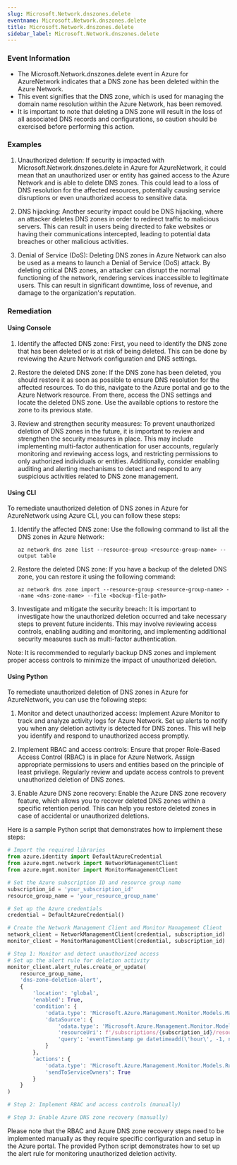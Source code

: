 ```yaml
--- 
slug: Microsoft.Network.dnszones.delete
eventname: Microsoft.Network.dnszones.delete
title: Microsoft.Network.dnszones.delete
sidebar_label: Microsoft.Network.dnszones.delete
---
```

                       
### Event Information

- The Microsoft.Network.dnszones.delete event in Azure for AzureNetwork indicates that a DNS zone has been deleted within the Azure Network.
- This event signifies that the DNS zone, which is used for managing the domain name resolution within the Azure Network, has been removed.
- It is important to note that deleting a DNS zone will result in the loss of all associated DNS records and configurations, so caution should be exercised before performing this action.


### Examples

1. Unauthorized deletion: If security is impacted with Microsoft.Network.dnszones.delete in Azure for AzureNetwork, it could mean that an unauthorized user or entity has gained access to the Azure Network and is able to delete DNS zones. This could lead to a loss of DNS resolution for the affected resources, potentially causing service disruptions or even unauthorized access to sensitive data.

2. DNS hijacking: Another security impact could be DNS hijacking, where an attacker deletes DNS zones in order to redirect traffic to malicious servers. This can result in users being directed to fake websites or having their communications intercepted, leading to potential data breaches or other malicious activities.

3. Denial of Service (DoS): Deleting DNS zones in Azure Network can also be used as a means to launch a Denial of Service (DoS) attack. By deleting critical DNS zones, an attacker can disrupt the normal functioning of the network, rendering services inaccessible to legitimate users. This can result in significant downtime, loss of revenue, and damage to the organization's reputation.

### Remediation

#### Using Console

1. Identify the affected DNS zone: First, you need to identify the DNS zone that has been deleted or is at risk of being deleted. This can be done by reviewing the Azure Network configuration and DNS settings.

2. Restore the deleted DNS zone: If the DNS zone has been deleted, you should restore it as soon as possible to ensure DNS resolution for the affected resources. To do this, navigate to the Azure portal and go to the Azure Network resource. From there, access the DNS settings and locate the deleted DNS zone. Use the available options to restore the zone to its previous state.

3. Review and strengthen security measures: To prevent unauthorized deletion of DNS zones in the future, it is important to review and strengthen the security measures in place. This may include implementing multi-factor authentication for user accounts, regularly monitoring and reviewing access logs, and restricting permissions to only authorized individuals or entities. Additionally, consider enabling auditing and alerting mechanisms to detect and respond to any suspicious activities related to DNS zone management.

#### Using CLI

To remediate unauthorized deletion of DNS zones in Azure for AzureNetwork using Azure CLI, you can follow these steps:

1. Identify the affected DNS zone: Use the following command to list all the DNS zones in Azure Network:
   ```
   az network dns zone list --resource-group <resource-group-name> --output table
   ```

2. Restore the deleted DNS zone: If you have a backup of the deleted DNS zone, you can restore it using the following command:
   ```
   az network dns zone import --resource-group <resource-group-name> --name <dns-zone-name> --file <backup-file-path>
   ```

3. Investigate and mitigate the security breach: It is important to investigate how the unauthorized deletion occurred and take necessary steps to prevent future incidents. This may involve reviewing access controls, enabling auditing and monitoring, and implementing additional security measures such as multi-factor authentication.

Note: It is recommended to regularly backup DNS zones and implement proper access controls to minimize the impact of unauthorized deletion.

#### Using Python

To remediate unauthorized deletion of DNS zones in Azure for AzureNetwork, you can use the following steps:

1. Monitor and detect unauthorized access: Implement Azure Monitor to track and analyze activity logs for Azure Network. Set up alerts to notify you when any deletion activity is detected for DNS zones. This will help you identify and respond to unauthorized access promptly.

2. Implement RBAC and access controls: Ensure that proper Role-Based Access Control (RBAC) is in place for Azure Network. Assign appropriate permissions to users and entities based on the principle of least privilege. Regularly review and update access controls to prevent unauthorized deletion of DNS zones.

3. Enable Azure DNS zone recovery: Enable the Azure DNS zone recovery feature, which allows you to recover deleted DNS zones within a specific retention period. This can help you restore deleted zones in case of accidental or unauthorized deletions.

Here is a sample Python script that demonstrates how to implement these steps:

```python
# Import the required libraries
from azure.identity import DefaultAzureCredential
from azure.mgmt.network import NetworkManagementClient
from azure.mgmt.monitor import MonitorManagementClient

# Set the Azure subscription ID and resource group name
subscription_id = 'your_subscription_id'
resource_group_name = 'your_resource_group_name'

# Set up the Azure credentials
credential = DefaultAzureCredential()

# Create the Network Management Client and Monitor Management Client
network_client = NetworkManagementClient(credential, subscription_id)
monitor_client = MonitorManagementClient(credential, subscription_id)

# Step 1: Monitor and detect unauthorized access
# Set up the alert rule for deletion activity
monitor_client.alert_rules.create_or_update(
    resource_group_name,
    'dns-zone-deletion-alert',
    {
        'location': 'global',
        'enabled': True,
        'condition': {
            'odata.type': 'Microsoft.Azure.Management.Monitor.Models.ManagementEventRuleCondition',
            'dataSource': {
                'odata.type': 'Microsoft.Azure.Management.Monitor.Models.RuleDataSource',
                'resourceUri': f'/subscriptions/{subscription_id}/resourceGroups/{resource_group_name}/providers/Microsoft.Network/dnszones',
                'query': 'eventTimestamp ge datetimeadd(\'hour\', -1, now()) and operationName eq \'Microsoft.Network/dnszones/delete\''
            }
        },
        'actions': {
            'odata.type': 'Microsoft.Azure.Management.Monitor.Models.RuleEmailAction',
            'sendToServiceOwners': True
        }
    }
)

# Step 2: Implement RBAC and access controls (manually)

# Step 3: Enable Azure DNS zone recovery (manually)
```

Please note that the RBAC and Azure DNS zone recovery steps need to be implemented manually as they require specific configuration and setup in the Azure portal. The provided Python script demonstrates how to set up the alert rule for monitoring unauthorized deletion activity.


 